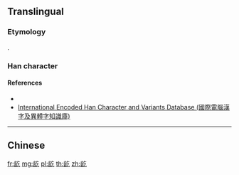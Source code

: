 {{character info/new}}
{{also|齕}}
==Translingual==

===Etymology===
{{Han simp|齕|f=齒|t=齿}}.

===Han character===
{{Han char|rn=211|rad=齿|as=3|sn=11|canj=YUON|four=28717|ids=⿰齿乞}}

====References====
* {{Han ref|uh=9F81}}
* [http://chardb.iis.sinica.edu.tw/char/27662 International Encoded Han Character and Variants Database (國際電腦漢字及異體字知識庫)]

----

==Chinese==
{{zh-see|齕}}

[[fr:龁]]
[[mg:龁]]
[[pl:龁]]
[[th:龁]]
[[zh:龁]]